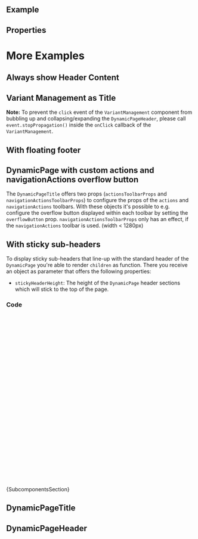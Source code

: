 
<Meta of={ComponentStories} />

<DocsHeader />

## Example

<Canvas of={ComponentStories.Default} />

## Properties

<ControlsWithNote of={ComponentStories.Default} />

# More Examples

## Always show Header Content

<Canvas of={ComponentStories.AlwaysShowHeaderContent} />

## Variant Management as Title

**Note:** To prevent the `click` event of the `VariantManagement` component from bubbling up and collapsing/expanding the `DynamicPageHeader`, please call `event.stopPropagation()` inside the `onClick` callback of the `VariantManagement`.

<Canvas of={ComponentStories.WithVariants} />

## With floating footer

<Canvas of={ComponentStories.WithFloatingFooter} />

## DynamicPage with custom actions and navigationActions overflow button

The `DynamicPageTitle` offers two props (`actionsToolbarProps` and `navigationActionsToolbarProps`) to configure the props of the `actions` and `navigationActions` toolbars.
With these objects it's possible to e.g. configure the overflow button displayed within each toolbar by setting the `overflowButton` prop.
`navigationActionsToolbarProps` only has an effect, if the `navigationActions` toolbar is used. (width < 1280px)

<Canvas of={ComponentStories.WithCustomOverflowButton} />

## With sticky sub-headers

To display sticky sub-headers that line-up with the standard header of the `DynamicPage` you're able to render `children` as function.
There you receive an object as parameter that offers the following properties:

- `stickyHeaderHeight`: The height of the `DynamicPage` header sections which will stick to the top of the page.

<Canvas of={ComponentStories.StickySubHeaders} sourceState="none" />

### Code

```jsx
<DynamicPage {...props}>
  {({ stickyHeaderHeight }) => (
    <>
      <div
        style={{
          position: 'sticky',
          width: '100%',
          height: '4rem',
          background: 'lightgreen',
          top: `${stickyHeaderHeight}px`
        }}
      >
        Sticky Header
      </div>
      <div style={{ width: '100%', background: 'orange', height: '10rem' }}>Content</div>
      <div
        style={{
          position: 'sticky',
          width: '100%',
          height: '8rem',
          background: 'lightgreen',
          top: `calc(${stickyHeaderHeight}px + 4rem)`
        }}
      >
        Sticky Header 2
      </div>
      <div style={{ background: 'lightblue', height: '2000px', width: '100%' }}>Content</div>
    </>
  )}
</DynamicPage>
```

<Markdown>{SubcomponentsSection}</Markdown>

## DynamicPageTitle

<Description of={DynamicPageTitle} />

<ArgTypesWithNote of={DynamicPageTitle} />

## DynamicPageHeader

<Description of={DynamicPageHeader} />

<ArgTypesWithNote of={DynamicPageHeader} />

<Footer />
